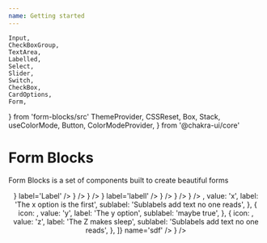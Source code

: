 ```yaml
---
name: Getting started
---
```


    Input,
    CheckBoxGroup,
    TextArea,
    Labelled,
    Select,
    Slider,
    Switch,
    CheckBox,
    CardOptions,
    Form,
} from 'form-blocks/src'
    ThemeProvider,
    CSSReset,
    Box,
    Stack,
    useColorMode,
    Button,
    ColorModeProvider,
} from '@chakra-ui/core'


# Form Blocks

Form Blocks is a set of components built to create beautiful forms

<Playground>
    <ThemeProvider>
        <Stack align='center'>
            <CSSReset />
            <Form>
                <Stack p='40px' maxWidth='700px' spacing='40px'>
                    <Labelled
                        name='input'
                        sublabel='description of input'
                        field={<Input />}
                        label='Label'
                    />
                    <Labelled
                        name='checkbox'
                        field={<CheckBox children='single one' />}
                    />
                    <Labelled
                        name='checkboxgroup'
                        label='textArea'
                        field={
                            <CheckBoxGroup
                                items={[{ value: 'cosa' }, { value: 'altro' }]}
                            />
                        }
                    />
                    <Labelled name='area' field={<TextArea />} label='labell' />
                    <Labelled
                        name='select'
                        label='select an option'
                        field={
                            <Select
                                items={[{ value: '1' }, { value: '2' }]}
                                isRequired
                            />
                        }
                    />
                    <Labelled
                        name='slider'
                        label='select an option'
                        field={<Slider max={10} name='slide' />}
                    />
                    <Labelled
                        name='switch'
                        label='switch this'
                        field={<Switch />}
                    />
                    <Labelled
                        name='cards'
                        label='Select your card'
                        sublabel='with high attention'
                        field={
                            <CardOptions
                                options={[
                                    {
                                        icon: <FiAirplay />,
                                        value: 'x',
                                        label: 'The x option is the first',
                                        sublabel:
                                            'Sublabels add text no one reads',
                                    },
                                    {
                                        icon: <FiAlertOctagon />,
                                        value: 'y',
                                        label: 'The y option',
                                        sublabel: 'maybe true',
                                    },
                                    {
                                        icon: <FiAnchor />,
                                        value: 'z',
                                        label: 'The Z makes sleep',
                                        sublabel:
                                            'Sublabels add text no one reads',
                                    },
                                ]}
                                name='sdf'
                            />
                        }
                    />
                </Stack>
            </Form>
        </Stack>
    </ThemeProvider>
</Playground>

